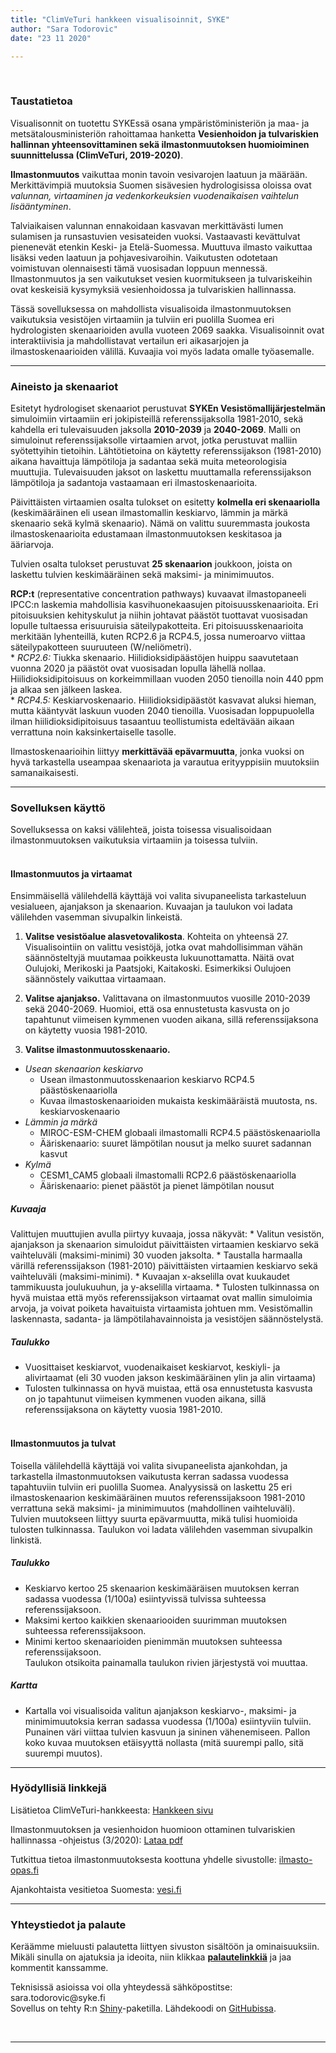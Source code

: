 ```yaml
---
title: "ClimVeTuri hankkeen visualisoinnit, SYKE"
author: "Sara Todorovic"
date: "23 11 2020"

---
```

<br>

### Taustatietoa 

Visualisonnit on tuotettu SYKEssä osana ympäristöministeriön ja maa- ja metsätalousministeriön rahoittamaa hanketta **Vesienhoidon ja tulvariskien hallinnan yhteensovittaminen sekä ilmastonmuutoksen huomioiminen suunnittelussa (ClimVeTuri, 2019-2020)**.

**Ilmastonmuutos** vaikuttaa monin tavoin vesivarojen laatuun ja määrään. Merkittävimpiä muutoksia Suomen sisävesien hydrologisissa oloissa ovat _valunnan, virtaaminen ja vedenkorkeuksien vuodenaikaisen vaihtelun lisääntyminen_.  

Talviaikaisen valunnan ennakoidaan kasvavan merkittävästi lumen sulamisen ja runsastuvien vesisateiden vuoksi. Vastaavasti kevättulvat pienenevät etenkin Keski- ja Etelä-Suomessa. Muuttuva ilmasto vaikuttaa lisäksi veden laatuun ja pohjavesivaroihin. Vaikutusten odotetaan voimistuvan olennaisesti tämä vuosisadan loppuun mennessä. Ilmastonmuutos ja sen vaikutukset vesien kuormitukseen ja tulvariskeihin ovat keskeisiä kysymyksiä vesienhoidossa ja tulvariskien hallinnassa.  

Tässä sovelluksessa on mahdollista visualisoida ilmastonmuutoksen vaikutuksia vesistöjen virtaamiin ja tulviin eri puolilla Suomea eri hydrologisten skenaarioiden avulla vuoteen 2069 saakka. Visualisoinnit ovat interaktiivisia ja mahdollistavat vertailun eri aikasarjojen ja ilmastoskenaarioiden välillä. Kuvaajia voi myös ladata omalle työasemalle.



***

### Aineisto ja skenaariot
Esitetyt hydrologiset skenaariot perustuvat **SYKEn Vesistömallijärjestelmän** simuloimiin virtaamiin eri jokipisteillä referenssijaksolla 1981-2010, sekä kahdella eri tulevaisuuden jaksolla **2010-2039** ja **2040-2069**. Malli on simuloinut referenssijaksolle virtaamien arvot, jotka perustuvat malliin syötettyihin tietoihin. Lähtötietoina on käytetty referenssijakson (1981-2010) aikana havaittuja lämpötiloja ja sadantaa sekä muita meteorologisia muuttujia. Tulevaisuuden jaksot on laskettu muuttamalla referenssijakson lämpötiloja ja sadantoja vastaamaan eri ilmastoskenaarioita. 

Päivittäisten virtaamien osalta tulokset on esitetty **kolmella eri skenaariolla** (keskimääräinen eli usean ilmastomallin keskiarvo, lämmin ja märkä skenaario sekä kylmä skenaario). Nämä on valittu suuremmasta joukosta ilmastoskenaarioita edustamaan ilmastonmuutoksen keskitasoa ja ääriarvoja.

Tulvien osalta tulokset perustuvat **25 skenaarion** joukkoon, joista on laskettu tulvien keskimääräinen sekä maksimi- ja minimimuutos.  

**RCP:t** (representative concentration pathways) kuvaavat ilmastopaneeli IPCC:n laskemia mahdollisia kasvihuonekaasujen pitoisuusskenaarioita. Eri pitoisuuksien kehityskulut ja niihin johtavat päästöt tuottavat vuosisadan lopulle tultaessa erisuuruisia säteilypakotteita. Eri pitoisuusskenaarioita merkitään lyhenteillä, kuten RCP2.6 ja RCP4.5, jossa numeroarvo viittaa säteilypakotteen suuruuteen (W/neliömetri).  
* *RCP2.6:* Tiukka skenaario. Hiilidioksidipäästöjen huippu saavutetaan vuonna 2020 ja päästöt ovat vuosisadan lopulla lähellä nollaa. Hiilidioksidipitoisuus on korkeimmillaan vuoden 2050 tienoilla noin 440 ppm ja alkaa sen jälkeen laskea.  
* *RCP4.5:* Keskiarvoskenaario. Hiilidioksidipäästöt kasvavat aluksi hieman, mutta kääntyvät laskuun vuoden 2040 tienoilla. Vuosisadan loppupuolella ilman hiilidioksidipitoisuus tasaantuu teollistumista edeltävään aikaan verrattuna noin kaksinkertaiselle tasolle. 

Ilmastoskenaarioihin liittyy **merkittävää epävarmuutta**, jonka vuoksi on hyvä tarkastella useampaa skenaariota ja varautua erityyppisiin muutoksiin samanaikaisesti. 

***

### Sovelluksen käyttö


Sovelluksessa on kaksi välilehteä, joista toisessa visualisoidaan ilmastonmuutoksen vaikutuksia virtaamiin ja toisessa tulviin.  
<br>

#### Ilmastonmuutos ja virtaamat
Ensimmäisellä välilehdellä käyttäjä voi valita sivupaneelista tarkasteluun vesialueen, ajanjakson ja skenaarion. Kuvaajan ja taulukon voi ladata välilehden vasemman sivupalkin linkeistä.  


1. **Valitse vesistöalue alasvetovalikosta**. Kohteita on yhteensä 27. Visualisointiin on valittu vesistöjä, jotka ovat mahdollisimman vähän säännösteltyjä muutamaa poikkeusta lukuunottamatta. Näitä ovat Oulujoki, Merikoski ja Paatsjoki, Kaitakoski. Esimerkiksi Oulujoen säännöstely vaikuttaa virtaamaan.  

2. **Valitse ajanjakso.** Valittavana on ilmastonmuutos vuosille 2010-2039 sekä 2040-2069. Huomioi, että osa ennustetusta kasvusta  on jo tapahtunut viimeisen kymmenen vuoden aikana, sillä referenssijaksona on käytetty vuosia 1981-2010.  

3. **Valitse ilmastonmuutosskenaario.**

* *Usean skenaarion keskiarvo*
  + Usean ilmastonmuutosskenaarion keskiarvo RCP4.5 päästöskenaariolla
  + Kuvaa ilmastoskenaarioiden mukaista keskimääräistä muutosta, ns. keskiarvoskenaario  
* *Lämmin ja märkä*
  + MIROC-ESM-CHEM globaali ilmastomalli RCP4.5 päästöskenaariolla
  + Ääriskenaario: suuret lämpötilan nousut ja melko suuret sadannan kasvut 
* *Kylmä*
  + CESM1_CAM5 globaali ilmastomalli RCP2.6 päästöskenaariolla
  + Ääriskenaario: pienet päästöt ja pienet lämpötilan nousut  
  

##### **Kuvaaja**
Valittujen muuttujien avulla piirtyy kuvaaja, jossa näkyvät:
* Valitun vesistön, ajanjakson ja skenaarion simuloidut päivittäisten virtaamien keskiarvo sekä vaihteluväli (maksimi-minimi) 30 vuoden jaksolta.
* Taustalla harmaalla värillä referenssijakson (1981-2010) päivittäisten virtaamien keskiarvo sekä vaihteluväli (maksimi-minimi).
* Kuvaajan x-akselilla ovat kuukaudet tammikuusta joulukuuhun, ja y-akselilla virtaama.
* Tulosten tulkinnassa on hyvä muistaa että myös referenssijakson virtaamat ovat mallin simuloimia arvoja, ja voivat poiketa havaituista virtaamista johtuen mm. Vesistömallin laskennasta, sadanta- ja lämpötilahavainnoista ja vesistöjen säännöstelystä.  



##### **Taulukko**
* Vuosittaiset keskiarvot, vuodenaikaiset keskiarvot, keskiyli- ja alivirtaamat (eli 30 vuoden jakson keskimääräinen ylin ja alin virtaama) 
* Tulosten tulkinnassa on hyvä muistaa, että osa ennustetusta kasvusta  on jo tapahtunut viimeisen kymmenen vuoden aikana, sillä referenssijaksona on käytetty vuosia 1981-2010.  
<br>
  

#### Ilmastonmuutos ja tulvat
Toisella välilehdellä käyttäjä voi valita sivupaneelista ajankohdan, ja tarkastella ilmastonmuutoksen vaikutusta kerran sadassa vuodessa tapahtuviin tulviin eri puolilla Suomea. Analyysissä on laskettu 25 eri ilmastoskenaarion keskimääräinen muutos referenssijaksoon 1981-2010 verrattuna sekä maksimi- ja minimimuutos (mahdollinen vaihteluväli). Tulvien muutokseen liittyy suurta epävarmuutta, mikä tulisi huomioida tulosten tulkinnassa. Taulukon voi ladata välilehden vasemman sivupalkin linkistä. 


##### **Taulukko**  
* Keskiarvo kertoo 25 skenaarion keskimääräisen muutoksen kerran sadassa vuodessa (1/100a) esiintyvissä tulvissa suhteessa referenssijaksoon.
* Maksimi kertoo kaikkien skenaariooiden suurimman muutoksen suhteessa referenssijaksoon.
* Minimi kertoo skenaarioiden pienimmän muutoksen suhteessa referenssijaksoon.  
Taulukon otsikoita painamalla taulukon rivien järjestystä voi muuttaa.  


##### **Kartta**  
* Kartalla voi visualisoida valitun ajanjakson keskiarvo-, maksimi- ja minimimuutoksia kerran sadassa vuodessa (1/100a) esiintyviin tulviin. Punainen väri viittaa tulvien kasvuun ja sininen vähenemiseen. Pallon koko kuvaa muutoksen etäisyyttä nollasta (mitä suurempi pallo, sitä suurempi muutos).  


***

### Hyödyllisiä linkkejä  

Lisätietoa ClimVeTuri-hankkeesta: <a href="https://www.syke.fi/fi-FI/Tutkimus__kehittaminen/Tutkimus_ja_kehittamishankkeet/Hankkeet/ClimVeTuri/Vesienhoidon_ja_tulvariskien_hallinnan_y(49676)" target="_blank">Hankkeen sivu</a>  

Ilmastonmuutoksen ja vesienhoidon huomioon ottaminen tulvariskien hallinnassa -ohjeistus (3/2020): <a href="https://www.ymparisto.fi/download/noname/%7BBBDABB7C-C44B-45B6-BDAE-BECF7DD05087%7D/157142" target="_blank">Lataa pdf</a>  

Tutkittua tietoa ilmastonmuutoksesta koottuna yhdelle sivustolle: <a href="https://ilmasto-opas.fi/fi/" target="_blank">ilmasto-opas.fi</a>  

Ajankohtaista vesitietoa Suomesta: <a href="https://www.vesi.fi/" target="_blank">vesi.fi</a>  


***

### Yhteystiedot ja palaute

Keräämme mieluusti palautetta liittyen sivuston sisältöön ja ominaisuuksiin.  
Mikäli sinulla on ajatuksia ja ideoita, niin klikkaa <a href="https://www.docs.google.com/forms/d/e/1FAIpQLSfzuXdt-UCY9ZlbeuyZovrnUQHaZdHaopblKJMhvc-6IauvtA/viewform?usp=sf_link" target="_blank"><strong>palautelinkkiä</strong></a> ja jaa kommentit kanssamme.  
 
Teknisissä asioissa voi olla yhteydessä sähköpostitse: sara.todorovic@syke.fi  
Sovellus on tehty R:n <a href ="https://shiny.rstudio.com/" target="_blank">Shiny</a>-paketilla. Lähdekoodi on <a href="https://github.com/saratodo/climveturi-shiny" target="_blank">GitHubissa</a>.

<br>

***


